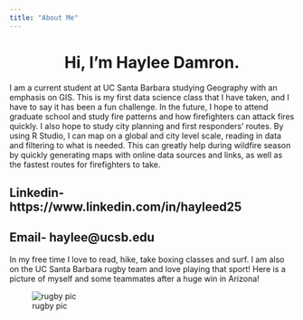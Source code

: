 ```yaml
---
title: "About Me"
---
```

  
<center>
# Hi, I'm Haylee Damron. 
</center>
  
I am a current student at UC Santa Barbara studying Geography with an emphasis on GIS. This is my first data science class that I have taken, and I have to say it has been a fun challenge. In the future, I hope to attend graduate school and study fire patterns and how firefighters can attack fires quickly. I also hope to study city planning and first responders' routes. By using R Studio, I can map on a global and city level scale, reading in data and filtering to what is needed. This can greatly help during wildfire season by quickly generating maps with online data  sources and links, as well as the fastest routes for firefighters to take. 

## Linkedin- https://www.linkedin.com/in/hayleed25

## Email- haylee@ucsb.edu

In my free time I love to read, hike, take boxing classes and surf. I am also on the UC Santa Barbara rugby team and love playing that sport! Here is a picture of myself and some teammates after a huge win in Arizona!

![rugby pic](~/Github/Geog-13-Labs/LAB01/rugby.img/rugby.jpeg)

